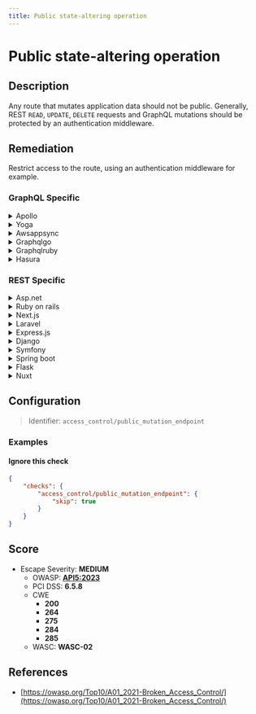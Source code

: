 ```yaml
---
title: Public state-altering operation
---
```


# Public state-altering operation

## Description

Any route that mutates application data should not be public.
Generally, REST `READ`, `UPDATE`, `DELETE` requests and GraphQL mutations should be protected by an authentication middleware.


## Remediation

Restrict access to the route, using an authentication middleware for example.



### GraphQL Specific

<details>
    <summary>Apollo</summary>

Ensure that all mutations in Apollo Server are protected by authentication. Use context to share authentication state and apply checks before resolving operations.

</details>

<details>
    <summary>Yoga</summary>

In GraphQL Yoga, use middleware to verify authentication before processing mutations. Apply authentication checks within the context or resolver middleware.

</details>

<details>
    <summary>Awsappsync</summary>

For AWS AppSync, configure resolvers to use AWS_IAM or Amazon Cognito for securing your GraphQL endpoints. Attach appropriate policies to IAM roles or use Cognito User Pools.

</details>

<details>
    <summary>Graphqlgo</summary>

In GraphQL-Go, protect your mutations by implementing authentication logic within the resolver functions. Use context to pass authenticated user information.

</details>

<details>
    <summary>Graphqlruby</summary>

In GraphQL-Ruby, use before_action in your controller to protect your GraphQL mutations or implement authorization logic within your mutation resolvers.

</details>

<details>
    <summary>Hasura</summary>

With Hasura, use webhook or JWT authentication modes to secure your GraphQL mutations. Configure permissions appropriately in Hasura Console.

</details>


### REST Specific

<details>
    <summary>Asp.net</summary>

In ASP.NET, use the [Authorize] attribute to protect your mutating endpoints. Apply this attribute to controllers or actions that should be secured.

</details>

<details>
    <summary>Ruby on rails</summary>

In Ruby on Rails, use before_action in your controller to require authentication for mutating actions. Utilize current_user to check for authenticated users.

</details>

<details>
    <summary>Next.js</summary>

In Next.js API routes, implement server-side authentication checks before processing POST, PUT, or DELETE requests.

</details>

<details>
    <summary>Laravel</summary>

In Laravel, use middleware to protect routes that mutate data. Apply the 'auth' middleware to routes or route groups.

</details>

<details>
    <summary>Express.js</summary>

In Express.js, use middleware functions to authenticate requests before processing POST, PUT, or DELETE routes.

</details>

<details>
    <summary>Django</summary>

In Django, use the @login_required decorator or a custom decorator to protect views that perform state changes.

</details>

<details>
    <summary>Symfony</summary>

In Symfony, secure your controllers with access control rules in security.yaml or use annotations to require authentication for certain routes.

</details>

<details>
    <summary>Spring boot</summary>

In Spring Boot, secure your endpoints using Spring Security. Configure HttpSecurity to require authentication for mutating HTTP methods.

</details>

<details>
    <summary>Flask</summary>

In Flask, use the @login_required decorator from Flask-Login or a custom decorator to protect your mutating routes.

</details>

<details>
    <summary>Nuxt</summary>

In Nuxt.js, use middleware to check for authentication on server-side routes or API calls that mutate data.

</details>

## Configuration

> Identifier: `access_control/public_mutation_endpoint`



### Examples



#### Ignore this check

```json
{
    "checks": {
        "access_control/public_mutation_endpoint": {
            "skip": true
        }
    }
}
```




## Score

- Escape Severity: **<span className="medium-severity">MEDIUM</span>**
  - OWASP: **[API5:2023](https://github.com/OWASP/API-Security/blob/master/editions/2023/en/0xa5-broken-function-level-authorization.md)**
  - PCI DSS: **6.5.8**
  - CWE
    - **200**
    - **264**
    - **275**
    - **284**
    - **285**
  - WASC: **WASC-02**
  
  






## References

- [https://owasp.org/Top10/A01_2021-Broken_Access_Control/](https://owasp.org/Top10/A01_2021-Broken_Access_Control/)
  